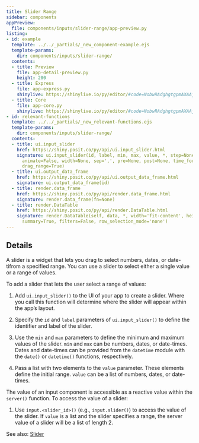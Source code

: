 ```yaml
---
title: Slider Range
sidebar: components
appPreview:
  file: components/inputs/slider-range/app-preview.py
listing:
- id: example
  template: ../../_partials/_new_component-example.ejs
  template-params:
    dir: components/inputs/slider-range/
  contents:
  - title: Preview
    file: app-detail-preview.py
    height: 200
  - title: Express
    file: app-express.py
    shinylive: https://shinylive.io/py/editor/#code=NobwRAdghgtgpmAXAAjFADugdOgnmAGlQGMB7CAFzkqVQGJkAxASQA0BZAURQCU4B3AE4BLKsigBncRGScAHukFwJUjOgA6EAGaDSMZBIAWwiLmTCY6UoIrIArsKJKIAEziCiAQUybNagPoOyAC89sI4UADmcP5aADYOLgAUmshpYVgm6HYU-hJxwm6CKWD5he7qhMiVAMoFRZVEMCbBAAxNUHLBAIyt7cgAblAJcMHAAMwArEQAbJMAugCURHQAPKup6Q5YpDnZuVRyuQPuAEZQFBYlQyOVy5qLvq5wWgbuJ8VZOUS7FPtEEmUEmE5EWiE2aQAAs4ilhDhQIcg3K8bnY4EkwYj0sglBQ7IIZFpKiAvhQsGUihiAL6VJ5qELIbzoJIBBwA97uR4QKpgCi4dAIFC8uBHMBU+ZAA
  - title: Core
    file: app-core.py
    shinylive: https://shinylive.io/py/editor/#code=NobwRAdghgtgpmAXAAjFADugdOgnmAGlQGMB7CAFzkqVQDMAnUmZAZwAsBLCXZTmdKQYVkAV05EG1ACZwGRAIKYAOhFUZ0AfXHIAvGM44oAczia6AG3HSAFKuQODWbulEVNrC51kM7YT95yyoTIwQDKXj7BRDDcugAMMVAAHroAjPGJyABuUFZwusAAzACsRABsJQC6AJREAMQAPI32juJYpG6u7lTJ7tlyAEZQFPx+ufnBdao1qqqydGxyA74ubkSdFN1ErHCsrJzkNYitDgACUhA+WL0Up8gLOXmicDbH947IUhSiDBDIdGCIDWFCwAR8bwAvsE5tBMHpkEp0DYNNoJEsGCtZhAQmAKLh0AgUHi4H0wJCqkA
- id: relevant-functions
  template: ../../_partials/_new_relevant-functions.ejs
  template-params:
    dir: components/inputs/slider-range/
  contents:
  - title: ui.input_slider
    href: https://shiny.posit.co/py/api/ui.input_slider.html
    signature: ui.input_slider(id, label, min, max, value, *, step=None, ticks=False,
      animate=False, width=None, sep=',', pre=None, post=None, time_format=None, timezone=None,
      drag_range=True)
  - title: ui.output_data_frame
    href: https://shiny.posit.co/py/api/ui.output_data_frame.html
    signature: ui.output_data_frame(id)
  - title: render.data_frame
    href: https://shiny.posit.co/py/api/render.data_frame.html
    signature: render.data_frame(fn=None)
  - title: render.DataTable
    href: https://shiny.posit.co/py/api/render.DataTable.html
    signature: render.DataTable(self, data, *, width='fit-content', height='500px',
      summary=True, filters=False, row_selection_mode='none')
---
```


:::{#example}
:::

:::{#relevant-functions}
:::

## Details

A slider is a widget that lets you drag to select numbers, dates, or date-tifrom a specified range. You can use a slider to select either a single value or a range of values.

To add a slider that lets the user select a range of values:

  1. Add `ui.input_slider()` to the UI of your app to create a slider. Where you call this function will determine where the slider will appear within the app's layout.

  2. Specify the `id` and `label` parameters of `ui.input_slider()` to define the identifier and label of the slider.

  3. Use the `min` and `max` parameters to define the minimum and maximum values of the slider. `min` and `max` can be numbers, dates, or date-times. Dates and date-times can be provided from the `datetime` module with the `date()` or `datetime()` functions, respectively.

  4. Pass a list with two elements to the `value` parameter. These elements define the initial range. `value` can be a list of numbers, dates, or date-times.

The value of an input component is accessible as a reactive value within the `server()` function. To access the value of a slider:

  1. Use `input.<slider_id>()` (e.g., `input.slider()`) to access the value of the slider. If `value` is a list and the slider specifies a range, the server value of a slider will be a list of length 2.

See also: [Slider](slider.qmd)
